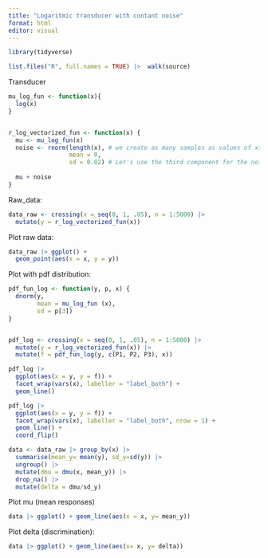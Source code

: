 ```yaml
---
title: "Logaritmic transducer with contant noise"
format: html
editor: visual
---
```


```r
library(tidyverse)

list.files("R", full.names = TRUE) |>  walk(source)
```

Transducer

```r
mu_log_fun <- function(x){
  log(x)
}


r_log_vectorized_fun <- function(x) {
  mu <- mu_log_fun(x)
  noise <- rnorm(length(x), # we create as many samples as values of xs we have
                 mean = 0, 
                 sd = 0.02) # Let's use the third component for the noise
  
  mu + noise
}
```

Raw_data:

```r

data_raw <- crossing(x = seq(0, 1, .05), n = 1:5000) |> 
  mutate(y = r_log_vectorized_fun(x))

```

Plot raw data:

```r

data_raw |> ggplot() + 
  geom_point(aes(x = x, y = y))

```

Plot with pdf distribution:

```r
pdf_fun_log <- function(y, p, x) {
  dnorm(y, 
        mean = mu_log_fun (x), 
        sd = p[3]) 
}


pdf_log <- crossing(x = seq(0, 1, .05), n = 1:5000) |> 
  mutate(y = r_log_vectorized_fun(x)) |> 
  mutate(f = pdf_fun_log(y, c(P1, P2, P3), x))

pdf_log |> 
  ggplot(aes(x = y, y = f)) +
  facet_wrap(vars(x), labeller = "label_both") +
  geom_line()
```


```r
pdf_log |> 
  ggplot(aes(x = y, y = f)) +
  facet_wrap(vars(x), labeller = "label_both", nrow = 1) +
  geom_line() +
  coord_flip()
```


```r
data <- data_raw |> group_by(x) |>  
  summarise(mean_y= mean(y), sd_y=sd(y)) |> 
  ungroup() |> 
  mutate(dmu = dmu(x, mean_y)) |> 
  drop_na() |> 
  mutate(delta = dmu/sd_y)
```

Plot mu (mean responses)

```r
data |> ggplot() + geom_line(aes(x = x, y= mean_y))
```

Plot delta (discrimination):

```r
data |> ggplot() + geom_line(aes(x= x, y= delta))
```
